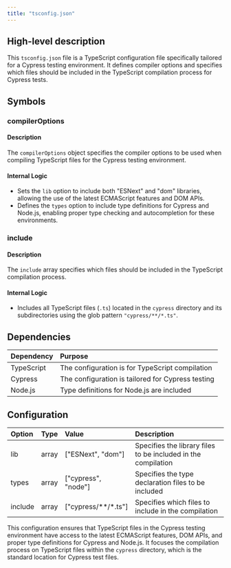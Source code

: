 ```yaml
---
title: "tsconfig.json"
---
```


## High-level description
This `tsconfig.json` file is a TypeScript configuration file specifically tailored for a Cypress testing environment. It defines compiler options and specifies which files should be included in the TypeScript compilation process for Cypress tests.

## Symbols

### compilerOptions
#### Description
The `compilerOptions` object specifies the compiler options to be used when compiling TypeScript files for the Cypress testing environment.

#### Internal Logic
- Sets the `lib` option to include both "ESNext" and "dom" libraries, allowing the use of the latest ECMAScript features and DOM APIs.
- Defines the `types` option to include type definitions for Cypress and Node.js, enabling proper type checking and autocompletion for these environments.

### include
#### Description
The `include` array specifies which files should be included in the TypeScript compilation process.

#### Internal Logic
- Includes all TypeScript files (`.ts`) located in the `cypress` directory and its subdirectories using the glob pattern `"cypress/**/*.ts"`.

## Dependencies
| Dependency | Purpose |
|:-----------|:--------|
| TypeScript | The configuration is for TypeScript compilation |
| Cypress | The configuration is tailored for Cypress testing |
| Node.js | Type definitions for Node.js are included |

## Configuration
| Option | Type | Value | Description |
|:-------|:-----|:------|:------------|
| lib | array | ["ESNext", "dom"] | Specifies the library files to be included in the compilation |
| types | array | ["cypress", "node"] | Specifies the type declaration files to be included |
| include | array | ["cypress/**/*.ts"] | Specifies which files to include in the compilation |

This configuration ensures that TypeScript files in the Cypress testing environment have access to the latest ECMAScript features, DOM APIs, and proper type definitions for Cypress and Node.js. It focuses the compilation process on TypeScript files within the `cypress` directory, which is the standard location for Cypress test files.